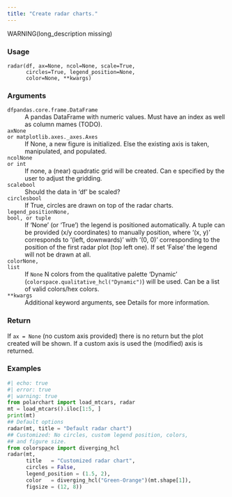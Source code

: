 ```yaml
---
title: "Create radar charts."
---
```


WARNING(long_description missing)

### Usage

<pre><code class='language-python'>radar(df, ax=None, ncol=None, scale=True,<br/>      circles=True, legend_position=None,<br/>      color=None, **kwargs)</code></pre>

### Arguments

<dl class="pyp-list param-list">
  <dt style = "white-space: nowrap; font-family: monospace; vertical-align: top">
   <code id="polarchart.radar.radar:df">df</code><code class="argument-class">pandas.core.frame.DataFrame</code>
  </dt>
 <dd>A pandas DataFrame with numeric values.
Must have an index as well as column mames (TODO).</dd>
  <dt style = "white-space: nowrap; font-family: monospace; vertical-align: top">
   <code id="polarchart.radar.radar:ax">ax</code><code class="argument-class">None or matplotlib.axes._axes.Axes</code>
  </dt>
 <dd>If None, a new figure is
initialized. Else the existing axis is taken, manipulated, and populated.</dd>
  <dt style = "white-space: nowrap; font-family: monospace; vertical-align: top">
   <code id="polarchart.radar.radar:ncol">ncol</code><code class="argument-class">None or int</code>
  </dt>
 <dd>If none, a (near) quadratic grid will be created. Can e
specified by the user to adjust the gridding.</dd>
  <dt style = "white-space: nowrap; font-family: monospace; vertical-align: top">
   <code id="polarchart.radar.radar:scale">scale</code><code class="argument-class">bool</code>
  </dt>
 <dd>Should the data in 'df' be scaled?</dd>
  <dt style = "white-space: nowrap; font-family: monospace; vertical-align: top">
   <code id="polarchart.radar.radar:circles">circles</code><code class="argument-class">bool</code>
  </dt>
 <dd>If True, circles are drawn on top of the radar charts.</dd>
  <dt style = "white-space: nowrap; font-family: monospace; vertical-align: top">
   <code id="polarchart.radar.radar:legend_position">legend_position</code><code class="argument-class">None, bool, or tuple</code>
  </dt>
 <dd>If 'None' (or 'True') the legend is
positioned automatically. A tuple can be provided (x/y coordinates) to
manually position, where '(x, y)' corresponds to '(left, downwards)' with
'(0, 0)' corresponding to the position of the first radar plot (top left
one). If set 'False' the legend will not be drawn at all.</dd>
  <dt style = "white-space: nowrap; font-family: monospace; vertical-align: top">
   <code id="polarchart.radar.radar:color">color</code><code class="argument-class">None, list</code>
  </dt>
 <dd>If `None` N colors from the qualitative
palette 'Dynamic' (`colorspace.qualitative_hcl("Dynamic")`) will
be used. Can be a list of valid colors/hex colors.</dd>
  <dt style = "white-space: nowrap; font-family: monospace; vertical-align: top">
   <code id="polarchart.radar.radar:**kwargs">**kwargs</code>
  </dt>
 <dd>Additional keyword arguments, see Details for more information.</dd>
</dl>

### Return

If `ax = None` (no custom axis provided) there is no return but
the plot created will be shown. If a custom axis is used the
(modified) axis is returned.

### Examples

```python
#| echo: true
#| error: true
#| warning: true
from polarchart import load_mtcars, radar
mt = load_mtcars().iloc[1:5, ]
print(mt)
## Default options
radar(mt, title = "Default radar chart")
## Customized: No circles, custom legend position, colors,
## and figure size.
from colorspace import diverging_hcl
radar(mt,
      title   = "Customized radar chart",
      circles = False,
      legend_position = (1.5, 2),
      color   = diverging_hcl("Green-Orange")(mt.shape[1]),
      figsize = (12, 8))
```



